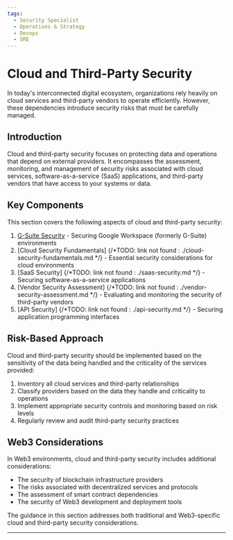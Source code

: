 ```yaml
---
tags:
  - Security Specialist
  - Operations & Strategy
  - Devops
  - SRE
---
```



<TagProvider>
<TagFilter />

# Cloud and Third-Party Security

<TagList tags={frontmatter.tags} />
<AttributionList contributors={frontmatter.contributors} />

In today's interconnected digital ecosystem, organizations rely heavily on cloud services and third-party vendors to
operate efficiently. However, these dependencies introduce security risks that must be carefully managed.

## Introduction

Cloud and third-party security focuses on protecting data and operations that depend on external providers. It
encompasses the assessment, monitoring, and management of security risks associated with cloud services,
software-as-a-service (SaaS) applications, and third-party vendors that have access to your systems or data.

## Key Components

This section covers the following aspects of cloud and third-party security:

1. [G-Suite Security](/opsec/old/cloud-third-party/g-suite-security) - Securing Google Workspace (formerly G-Suite)
environments
2. [Cloud Security Fundamentals] {/*TODO: link not found : ./cloud-security-fundamentals.md */} - Essential security
considerations for cloud environments
3. [SaaS Security] {/*TODO: link not found : ./saas-security.md */} - Securing software-as-a-service applications
4. [Vendor Security Assessment] {/*TODO: link not found : ./vendor-security-assessment.md */} - Evaluating and
monitoring the security of third-party vendors
5. [API Security] {/*TODO: link not found : ./api-security.md */} - Securing application programming interfaces

## Risk-Based Approach

Cloud and third-party security should be implemented based on the sensitivity of the data being handled and the
criticality of the services provided:

1. Inventory all cloud services and third-party relationships
2. Classify providers based on the data they handle and criticality to operations
3. Implement appropriate security controls and monitoring based on risk levels
4. Regularly review and audit third-party security practices

## Web3 Considerations

In Web3 environments, cloud and third-party security includes additional considerations:

- The security of blockchain infrastructure providers
- The risks associated with decentralized services and protocols
- The assessment of smart contract dependencies
- The security of Web3 development and deployment tools

The guidance in this section addresses both traditional and Web3-specific cloud and third-party security considerations.

---

</TagProvider>
<ContributeFooter />
